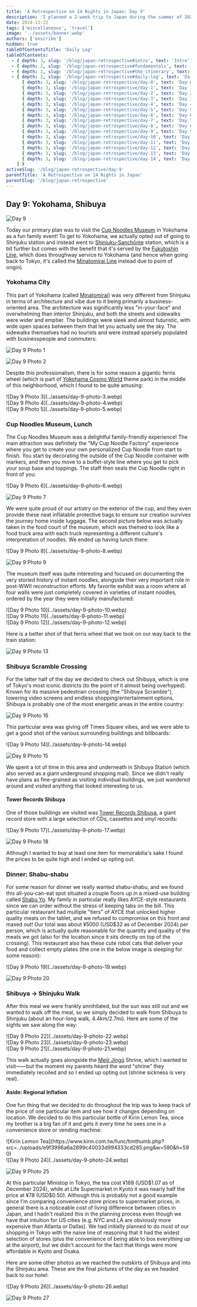 ```yaml
---
title: 'A Retrospective on 14 Nights in Japan: Day 9'
description: 'I planned a 2-week trip to Japan during the summer of 2023 for my family. Here are some of the highlights, blunders, experiences gathered throughout the process.'
date: 2024-12-22
tags: ['miscellaneous', 'travel']
image: '../assets/banner.webp'
authors: ['enscribe']
hidden: true
tableOfContentsTitle: 'Daily Log'
tableOfContents:
  - { depth: 3, slug: '/blog/japan-retrospective#intro', text: 'Intro', subheadings: [] }
  - { depth: 2, slug: '/blog/japan-retrospective#fundamentals', text: 'Fundamentals', subheadings: [] }
  - { depth: 2, slug: '/blog/japan-retrospective#the-itinerary', text: 'The Itinerary', subheadings: [] }
  - { depth: 2, slug: '/blog/japan-retrospective#daily-log', text: 'Daily Log', subheadings: [
      { depth: 3, slug: '/blog/japan-retrospective/day-0', text: 'Day 0: Kansai Airport', subheadings: [] },
      { depth: 3, slug: '/blog/japan-retrospective/day-1', text: 'Day 1: Osaka Day Trip', subheadings: [] },
      { depth: 3, slug: '/blog/japan-retrospective/day-2', text: 'Day 2: Nara Day Trip', subheadings: [] },
      { depth: 3, slug: '/blog/japan-retrospective/day-3', text: 'Day 3: East Kyoto', subheadings: [] },
      { depth: 3, slug: '/blog/japan-retrospective/day-4', text: 'Day 4: West/Central Kyoto', subheadings: [] },
      { depth: 3, slug: '/blog/japan-retrospective/day-5', text: 'Day 5: Fushimi-Inari Taisha', subheadings: [] },
      { depth: 3, slug: '/blog/japan-retrospective/day-6', text: 'Day 6: Hakone-Yumoto', subheadings: [] },
      { depth: 3, slug: '/blog/japan-retrospective/day-7', text: 'Day 7: Hakone Round Course', subheadings: [] },
      { depth: 3, slug: '/blog/japan-retrospective/day-8', text: 'Day 8: Shinjuku, Kabukichō', subheadings: [] },
      { depth: 3, slug: '/blog/japan-retrospective/day-9', text: 'Day 9: Yokohama, Shibuya', subheadings: [] },
      { depth: 3, slug: '/blog/japan-retrospective/day-10', text: 'Day 10: Rest Day', subheadings: [] },
      { depth: 3, slug: '/blog/japan-retrospective/day-11', text: 'Day 11: Akihabara', subheadings: [] },
      { depth: 3, slug: '/blog/japan-retrospective/day-12', text: 'Day 12: Asakusa, Odaiba', subheadings: [] },
      { depth: 3, slug: '/blog/japan-retrospective/day-13', text: 'Day 13: Kamakura Day Trip', subheadings: [] },
      { depth: 3, slug: '/blog/japan-retrospective/day-14', text: 'Day 14: Haneda Airport', subheadings: [] },
    ] }
activeSlug: '/blog/japan-retrospective/day-9'
parentTitle: 'A Retrospective on 14 Nights in Japan'
parentSlug: '/blog/japan-retrospective'
---
```


## Day 9: Yokohama, Shibuya

![Day 9](../assets/day-9.webp)

Today our primary plan was to visit the [Cup Noodles Museum](https://www.cupnoodles-museum.jp/en/) in Yokohama as a fun family event! To get to Yokohama, we actually opted out of going to Shinjuku station and instead went to [Shinjuku-Sanchōme](https://en.wikipedia.org/wiki/Shinjuku-sanch%C5%8Dme_Station) station, which is a bit further but comes with the benefit that it's served by the [Fukutoshin Line](https://en.wikipedia.org/wiki/Tokyo_Metro_Fukutoshin_Line), which does throughway service to Yokohama (and hence when going back to Tokyo, it's called the [Minatomirai Line](https://en.wikipedia.org/wiki/Minatomirai_Line) instead due to point of origin).

### Yokohama City

This part of Yokohama (called [Minatomirai](https://en.wikipedia.org/wiki/Minato_Mirai_21)) was very different from Shinjuku in terms of architecture and vibe due to it being primarily a business-oriented area. The architecture was significantly less "in-your-face" and overwhelming than interior Shinjuku, and both the streets and sidewalks were wider and emptier. The buildings were sleek and almost futuristic, with wide open spaces between them that let you actually see the sky. The sidewalks themselves had no tourists and were instead sparsely populated with businesspeople and commuters:

![Day 9 Photo 1](../assets/day-9-photo-1.webp)

![Day 9 Photo 2](../assets/day-9-photo-2.webp)

Despite this professionalism, there is for some reason a gigantic ferris wheel (which is part of [Yokohama Cosmo World](https://en.wikipedia.org/wiki/Yokohama_Cosmo_World) theme park) in the middle of this neighborhood, which I found to be quite amusing:

<div class="grid grid-cols-2 gap-2 [&>*>*]:my-0.5 [&>*>*>*]:m-0">
  <div class="col-span-2">
    ![Day 9 Photo 3](../assets/day-9-photo-3.webp)
  </div>
  <div>
    ![Day 9 Photo 4](../assets/day-9-photo-4.webp)
  </div>
  <div>
    ![Day 9 Photo 5](../assets/day-9-photo-5.webp)
  </div>
</div>

### Cup Noodles Museum, Lunch

The Cup Noodles Museum was a delightful family-friendly experience! The main attraction was definitely the "My Cup Noodle Factory" experience where you get to create your own personalized Cup Noodle from start to finish. You start by decorating the outside of the Cup Noodle container with markers, and then you move to a buffet-style line where you get to pick your soup base and toppings. The staff then seals the Cup Noodle right in front of you:

<div class="flex gap-2 [&>*>*]:my-0">
![Day 9 Photo 6](../assets/day-9-photo-6.webp)

![Day 9 Photo 7](../assets/day-9-photo-7.webp)
</div>

We were quite proud of our artistry on the exterior of the cup, and they even provide these neat inflatable protective bags to ensure our creation survives the journey home inside luggage. The second picture below was actually taken in the food court of the museum, which was themed to look like a food truck area with each truck representing a different culture's interpretation of noodles. We ended up having lunch there:

<div class="flex gap-2 [&>*>*]:my-0">
![Day 9 Photo 8](../assets/day-9-photo-8.webp)

![Day 9 Photo 9](../assets/day-9-photo-9.webp)
</div>

The museum itself was quite interesting and focused on documenting the very storied history of instant noodles, alongside their very important role in post-WWII reconstruction efforts. My favorite exhibit was a room where all four walls were just completely covered in varieties of instant noodles, ordered by the year they were initially manufactured:

<div class="grid grid-cols-2 gap-2">
  <div class="col-span-2 [&>*]:mb-0 [&>*>*]:my-0.5">
    ![Day 9 Photo 10](../assets/day-9-photo-10.webp)
  </div>
  <div class="[&>*]:mt-0 [&>*>*]:my-0">
    ![Day 9 Photo 11](../assets/day-9-photo-11.webp)
  </div>
  <div class="[&>*]:mt-0 [&>*>*]:my-0">
    ![Day 9 Photo 12](../assets/day-9-photo-12.webp)
  </div>
</div>

Here is a better shot of that ferris wheel that we took on our way back to the train station:

![Day 9 Photo 13](../assets/day-9-photo-13.webp)

### Shibuya Scramble Crossing

For the latter half of the day we decided to check out Shibuya, which is one of Tokyo's most iconic districts (to the point of it almost being overhyped). Known for its massive pedestrian crossing (the "Shibuya Scramble"), towering video screens and endless shopping/entertainment options, Shibuya is probably one of the most energetic areas in the entire country:

![Day 9 Photo 16](../assets/day-9-photo-16.webp)

This particular area was giving off Times Square vibes, and we were able to get a good shot of the various surrounding buildings and billboards:

<div class="flex gap-2 [&>*>*]:my-0">
![Day 9 Photo 14](../assets/day-9-photo-14.webp)

![Day 9 Photo 15](../assets/day-9-photo-15.webp)
</div>

We spent a lot of time in this area and underneath in Shibuya Station (which also served as a giant underground shopping mall). Since we didn't really have plans as fine-grained as visiting individual buildings, we just wandered around and visited anything that looked interesting to us.

#### Tower Records Shibuya

One of those buildings we visited was [Tower Records Shibuya](https://towershibuya.jp/), a giant record store with a large selection of CDs, cassettes and vinyl records:

<div class="flex gap-2 [&>*>*]:my-0">
![Day 9 Photo 17](../assets/day-9-photo-17.webp)

![Day 9 Photo 18](../assets/day-9-photo-18.webp)
</div>

Although I wanted to buy at least one item for memorabilia's sake I found the prices to be quite high and I ended up opting out.

### Dinner: Shabu-shabu

For some reason for dinner we really wanted shabu-shabu, and we found this all-you-can-eat spot situated a couple floors up in a mixed-use building called [Shabu Yo](https://tabelog.com/en/tokyo/A1303/A130301/13207838/). My family in particular really likes AYCE-style restaurants since we can order without the stress of keeping tabs on the bill. This particular restaurant had multiple "tiers" of AYCE that unlocked higher quality meats on the tablet, and we refused to compromise on this front and maxed out! Our total was about ¥5000 (USD$32 as of December 2024) per person, which is actually quite reasonable for the quantity and quality of the meats we got (also for the location since it sits directly on top of the crossing). This restaurant also has these cute robot cats that deliver your food and collect empty plates (the one in the below image is sleeping for some reason):

<div class="flex gap-2 [&>*>*]:my-0">
![Day 9 Photo 19](../assets/day-9-photo-19.webp)

![Day 9 Photo 20](../assets/day-9-photo-20.webp)
</div>

### Shibuya → Shinjuku Walk

After this meal we were frankly annihilated, but the sun was still out and we wanted to walk off the meal, so we simply decided to walk from Shibuya to Shinjuku (about an hour-long walk, 4.4km/2.7mi). Here are some of the sights we saw along the way:

<div class="grid grid-cols-2 gap-2">
  <div class="[&>*]:mb-0 [&>*>*]:my-0">
    ![Day 9 Photo 22](../assets/day-9-photo-22.webp)
  </div>
  <div class="[&>*]:mb-0 [&>*>*]:my-0">
    ![Day 9 Photo 23](../assets/day-9-photo-23.webp)
  </div>
  <div class="col-span-2 [&>*]:mt-0.5 [&>*>*]:my-0">
    ![Day 9 Photo 21](../assets/day-9-photo-21.webp)
  </div>
</div>

This walk actually goes alongside the [Meiji Jingū](https://en.wikipedia.org/wiki/Meiji_Shrine) Shrine, which I wanted to visit——but the moment my parents heard the word "shrine" they immediately recoiled and so I ended up opting out (shrine sickness is very real).

#### Aside: Regional Inflation

One fun thing that we decided to do throughout the trip was to keep track of the price of one particular item and see how it changes depending on location. We decided to do this particular bottle of Kirin Lemon Tea, since my brother is a big fan of it and gets it every time he sees one in a convenience store or vending machine:

<div class="mx-auto w-1/3">
![Kirin Lemon Tea](https://www.kirin.com.tw/func/timthumb.php?src=../uploads/e9f3996a6a2899c40033d994333cd285.png&w=590&h=590)
</div>

<div class="flex gap-2 [&>*>*]:my-0">
![Day 9 Photo 24](../assets/day-9-photo-24.webp)

![Day 9 Photo 25](../assets/day-9-photo-25.webp)
</div>

At this particular Ministop in Tokyo, the tea cost ¥168 (USD\$1.07 as of December 2024), while at Life Supermarket in Kyoto it was nearly half the price at ¥78 (USD\$0.50). Although this is probably not a good example since I'm comparing convenience store prices to supermarket prices, in general there is a noticeable cost of living difference between cities in Japan, and I hadn't realized this in the planning process even though we have that intuition for US cities (e.g. NYC and LA are obviously more expensive than Atlanta or Dallas). We had initially planned to do most of our shopping in Tokyo with the naive line of reasoning that it had the widest selection of stores (plus the convenience of being able to box everything up at the airport), but we didn't account for the fact that things were more affordable in Kyoto and Osaka.

Here are some other photos as we reached the outskirts of Shibuya and into the Shinjuku area. These are the final pictures of the day as we headed back to our hotel:

<div class="flex gap-2 [&>*>*]:my-0">
![Day 9 Photo 26](../assets/day-9-photo-26.webp)

![Day 9 Photo 27](../assets/day-9-photo-27.webp)
</div>
